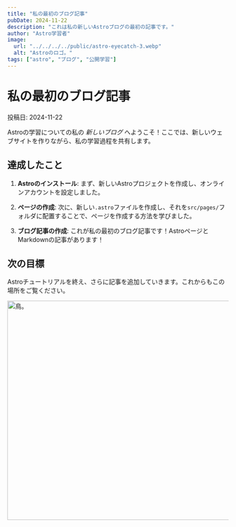 ```yaml
---
title: "私の最初のブログ記事"
pubDate: 2024-11-22
description: "これは私の新しいAstroブログの最初の記事です。"
author: "Astro学習者"
image:
  url: "../../../../public/astro-eyecatch-3.webp"
  alt: "Astroのロゴ。"
tags: ["astro", "ブログ", "公開学習"]
---
```



# 私の最初のブログ記事

投稿日: 2024-11-22

Astroの学習についての私の _新しいブログ_ へようこそ！ここでは、新しいウェブサイトを作りながら、私の学習過程を共有します。

## 達成したこと

1. **Astroのインストール**: まず、新しいAstroプロジェクトを作成し、オンラインアカウントを設定しました。

2. **ページの作成**: 次に、新しい`.astro`ファイルを作成し、それを`src/pages/`フォルダに配置することで、ページを作成する方法を学びました。

3. **ブログ記事の作成**: これが私の最初のブログ記事です！AstroページとMarkdownの記事があります！

## 次の目標

Astroチュートリアルを終え、さらに記事を追加していきます。これからもこの場所をご覧ください。

<Image
  src={JukusenHeroImage}
  alt="鳥。"
  width="1000"
  height="500"
  class="hero-image"
/>
